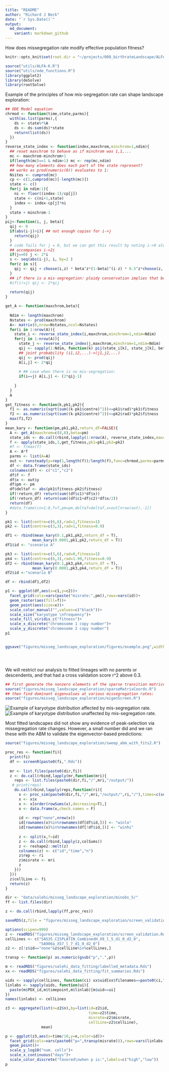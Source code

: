 ```yaml
---
title: "README"
author: "Richard J Beck"
date: "`r Sys.Date()`"
output:
  md_document:
    variant: markdown_github
---
```


How does missegregation rate modify effective population fitness?
```r
knitr::opts_knit$set(root.dir = "~/projects/008_birthrateLandscape/ALFA-K/")
```

```r
source("utils/ALFA-K.R")
source("utils/ode_functions.R")
library(ggplot2)
library(deSolve)
library(rootSolve)
```

Example of the principles of how mis-segregation rate can shape landscape exploration:

```r

## ODE Model equation
chrmod <- function(time,state,parms){
  with(as.list(parms),{
    ds <- state%*%A
    ds <- ds-sum(ds)*state
    return(list(ds))
  })
}
reverse_state_index <- function(index,maxchrom,minchrom=1,ndim){
  ## reset maxchrom to behave as if minchrom was 1,1,...
  mc <- maxchrom-minchrom+1
  if(length(mc)==1 & ndim>1) mc <- rep(mc,ndim)
  ## how many elements does each part of the state represent?
  ## works as prod(numeric(0)) evaluates to 1:
  Nsites <- cumprod(mc)
  cp <- c(1,cumprod(mc)[-length(mc)])
  state <- c()
  for(j in ndim:1){
    ni <- floor((index-1)/cp[j])
    state <- c(ni+1,state)
    index <- index-cp[j]*ni
  }
  state + minchrom-1
}
pij<-function(i, j, beta){
  qij <- 0
  if(abs(i-j)>i){ ## not enough copies for i->j
    return(qij)
  }
  # code fails for j = 0, but we can get this result by noting i->0 always
  ## accompanies i->2i
  if(j==0) j <- 2*i
  s <- seq(abs(i-j), i, by=2 )
  for(z in s){
    qij <- qij + choose(i,z) * beta^z*(1-beta)^(i-z) * 0.5^z*choose(z, (z+i-j)/2)
  }
  ## if there is a mis-segregation: ploidy conservation implies that both daughter cells will emerge simultaneously
  #if(i!=j) qij <- 2*qij
  
  return(qij)
}

get_A <- function(maxchrom,beta){
 
  Ndim <- length(maxchrom)
  Nstates <- prod(maxchrom) 
  A<- matrix(0,nrow=Nstates,ncol=Nstates)
  for(i in 1:nrow(A)){
    state_i <- reverse_state_index(i,maxchrom,minchrom=1,ndim=Ndim)
    for(j in 1:nrow(A)){
      state_j <- reverse_state_index(j,maxchrom,minchrom=1,ndim=Ndim)
      qij <- sapply(1:Ndim, function(k) pij(state_i[k], state_j[k], beta))
      ## joint probability (i1,i2,...)->(j1,j2,...)
      qij <- prod(qij)
      A[i,j] <- 2*qij
      
      # ## case when there is no mis-segregation:
      if(i==j) A[i,j] <- (2*qij-1)
      
    }
  }
  A
}
get_fitness <- function(k,pk1,pk2){
  f1 <- as.numeric(sqrt(sum((k-pk1$centre)^2))<=pk1$rad)*pk1$fitness
  f2 <- as.numeric(sqrt(sum((k-pk2$centre)^2))<=pk2$rad)*pk2$fitness
  max(f1,f2)
}
mean_kary <- function(pm,pk1,pk2,return_df=FALSE){
  A <- get_A(maxchrom=c(8,8),beta=pm)
  state_ids <- do.call(rbind,lapply(1:nrow(A), reverse_state_index,maxchrom=c(8,8),ndim=2))
  f <- apply(state_ids,1,get_fitness,pk1=pk1,pk2=pk2)
  #f <- f/max(f)
  A <- A*f
  parms <- list(A=A)
  out <- runsteady(y=rep(1,length(f))/length(f),func=chrmod,parms=parms)
  df <- data.frame(state_ids)
  colnames(df) <- c("c1","c2")
  df$f <- f
  df$x <- out$y
  df$pm <- pm
  df$deltaf <- abs(pk1$fitness-pk2$fitness)
  if(!return_df) return(sum((df$c1)*df$x))
  if(!return_df) return(sum((df$c1+df$c2)*df$x/2))
  return(df)
  #data.frame(cn=1:8,f=f,pm=pm,deltaf=deltaf,x=out[nrow(out),-1])
}

```

```r
pk1 <- list(centre=c(6,6),rad=1,fitness=1)
pk2 <- list(centre=c(3,3),rad=1,fitness=0.9)

df1 <- rbind(mean_kary(0.1,pk1,pk2,return_df = T),
            mean_kary(0.0001,pk1,pk2,return_df = T))
df1$id <- "scenario A"

pk3 <- list(centre=c(3,6),rad=0,fitness=1)
pk4 <- list(centre=c(6,3),rad=1.99,fitness=0.9)
df2 <- rbind(mean_kary(0.1,pk3,pk4,return_df = T),
            mean_kary(0.0001,pk3,pk4,return_df = T))
df2$id <-"scenario B"

df <- rbind(df1,df2)

p1 <- ggplot(df,aes(x=c1,y=c2))+
  facet_grid(cols=vars(paste("misrate:",pm)),rows=vars(id))+
  geom_raster(aes(fill=f))+
  geom_point(aes(size=x))+
  scale_color_manual("",values=c("black"))+
  scale_size("karyotype \nfrequency")+
  scale_fill_viridis_c("fitness")+
  scale_x_discrete("chromosome 1 copy number")+
  scale_y_discrete("chromosome 2 copy number")
p1


ggsave("figures/misseg_landscape_exploration/figures/example.png",width = 4,height=3,units="in")





```




We will restrict our analysis to fitted lineages with no parents or descendents, and that had a cross validation score r^2 above 0.3. 

```r
## first generate the nonzero elements of the sparse transition matrices:
source("figures/misseg_landscape_exploration/sparseMatrixCoords.R")
## then find dominant eigenvalues at various missegregation rates:
source("figures/misseg_landscape_exploration/eigenScreen.R")

```


![Example of karyotype distribution affected by mis-segregation rate.](~/projects/008_birthrateLandscape/ALFA-K/figures/misseg_landscape_exploration/screen_ims/SA535_CISPLATIN_CombinedH_X9_l_5_d1_0_d2_0.png)
![Example of karyotype distribution unaffected by mis-segregation rate.](~/projects/008_birthrateLandscape/ALFA-K/figures/misseg_landscape_exploration/screen_ims/SA609UnBU_X7_l_6_d1_0_d2_0.png)

Most fitted landscapes did not show any evidence of peak-selection via missegregation rate changes. However, a small number did and we ran these with the ABM to validate the eigenvector-based predictions:

```r
source("figures/misseg_landscape_exploration/sweep_abm_with_fits2.R")
```

```r

proc_res <- function(fi){
  print(fi)
  df <- screenR(paste0(fi,".Rds"))
  
  mr <- list.files(paste0(dir,fi))
  z <- do.call(rbind,lapply(mr,function(mri){
    reps <- list.files(paste0(dir,fi,"/",mri,"/output/"))
   # print(reps)
    do.call(rbind,lapply(reps,function(ri){
      x <- proc_sim(paste0(dir,fi,"/",mri,"/output/",ri,"/"),times=c(seq(0,10000,500)))
      x <- x$x
      x <- x[order(rowSums(x),decreasing=T),]
      x <- data.frame(x,check.names = F)
      
      id <- rep("none",nrow(x))
      id[rownames(x)%in%rownames(df[df$id,])] <- "winlo"
      id[rownames(x)%in%rownames(df[!df$id,])] <- "winhi"
      
      z <- split(x,f=id)
      z <- do.call(rbind,lapply(z,colSums))
      z <- reshape2::melt(z)
      colnames(z) <- c("id","time","n")
      z$rep <- ri
      z$misrate <- mri
      z
    }))
  }))
  z$cellLine <- fi
  return(z)
}

dir <- "data/salehi/misseg_landscape_exploration/minobs_5/"
ff <- list.files(dir)

z <- do.call(rbind,lapply(ff,proc_res))

saveRDS(z,file = "figures/misseg_landscape_exploration/screen_validation.Rds")

```

```r
options(scipen=999)
z <- readRDS("figures/misseg_landscape_exploration/screen_validation.Rds")
cellLines <- c("SA535_CISPLATIN_CombinedH_X9_l_5_d1_0_d2_0",
               "SA906a_X57_l_7_d1_0_d2_0")
z2 <- z[!z$id=="none"&z$cellLine%in%cellLines,]

transp <- function(p) as.numeric(gsub("p",".",p))

m <- readRDS("figures/salehi_data_fitting/labelled_metadata.Rds")
xx <- readRDS("figures/salehi_data_fitting/fit_summaries.Rds")

uids <- sapply(cellLines, function(ci) xx$uid[xx$filenames==paste0(ci,".Rds")][1])
linlabs <- sapply(uids, function(ui){
  paste(m$PDX_id,m$timepoint,m$linlab)[m$uid==ui]
})
names(linlabs) <- cellLines

z3 <- aggregate(list(n=z2$n),by=list(id=z2$id,
                                     time=z2$time,
                                     misrate=z2$misrate,
                                     cellLine=z2$cellLine),
                mean)

p <- ggplot(z3,aes(x=time/10,y=n,color=id))+
  facet_grid(cols=vars(paste0("p=",transp(misrate))),rows=vars(linlabs[cellLine]))+
  geom_point()+
  scale_y_log10("num. cells")+
  scale_x_continuous("days")+
  scale_color_discrete("favored\nwhen p is:",labels=c("high","low"))
p

```

